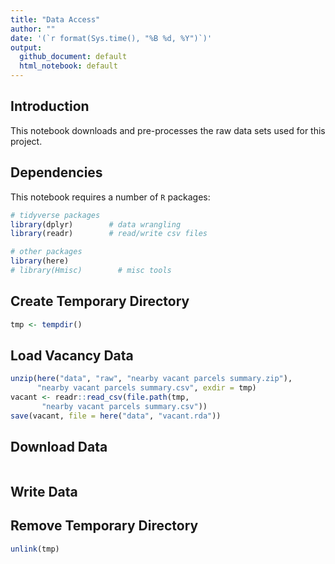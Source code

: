 ```yaml
---
title: "Data Access"
author: ""
date: '(`r format(Sys.time(), "%B %d, %Y")`)'
output: 
  github_document: default
  html_notebook: default 
---
```


## Introduction
This notebook downloads and pre-processes the raw data sets used for this project.

## Dependencies
This notebook requires a number of `R` packages:

```r
# tidyverse packages
library(dplyr)        # data wrangling
library(readr)        # read/write csv files

# other packages
library(here)
# library(Hmisc)        # misc tools
```

## Create Temporary Directory

```r
tmp <- tempdir()
```


## Load Vacancy Data

```r
unzip(here("data", "raw", "nearby vacant parcels summary.zip"), 
      "nearby vacant parcels summary.csv", exdir = tmp)
vacant <- readr::read_csv(file.path(tmp, 
       "nearby vacant parcels summary.csv"))
save(vacant, file = here("data", "vacant.rda"))
```



## Download Data


```r

```


## Write Data


## Remove Temporary Directory

```r
unlink(tmp)
```



